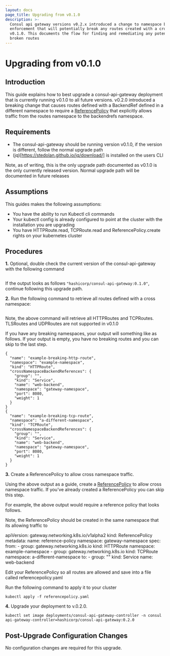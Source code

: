 ```yaml
---
layout: docs
page_title: Upgrading from v0.1.0
description: >-
  Consul api gateway versions v0.2.x introduced a change to namespace backend ref
  enforcement that will potentially break any routes created with a cross namespace in
  v0.1.0. This documents the flow for finding and remediating any potentially
  broken routes
---
```


# Upgrading from v0.1.0


## Introduction

This guide explains how to best upgrade a consul-api-gateway deployment that is currently
running v0.1.0 to all future versions. v0.2.0 introduced a breaking change that
causes routes defined with a BackendRef defined in a different namespace to
require a [ReferencePolicy](https://gateway-api.sigs.k8s.io/v1alpha2/references/spec/#gateway.networking.k8s.io/v1alpha2.ReferencePolicy)
that explicitly allows traffic from the routes namespace to the backendrefs namespace.



## Requirements

- The consul-api-gateway should be running version v0.1.0, if the version is different, follow the normal upgrade path
- (jq)[https://stedolan.github.io/jq/download/] is installed on the users CLI

Note, as of writing, this is the only upgrade path documented as v0.1.0 is the only currently released version. Normal upgrade path will be documented
in future releases

## Assumptions

This guides makes the following assumptions:

- You have the ability to run Kubectl cli commands
- Your kubectl config is already configured to point at the cluster with the installation you are upgrading
- You have HTTPRoute.read, TCPRoute.read and ReferencePolicy.create rights on your kubernetes cluster


## Procedures

**1.** Optional, double check the current version of the consul-api-gateway with the following command

```kubectl get deployment --namespace consul consul-api-gateway-controller -o json | jq '.spec.template.spec.containers[] | select(.name="api-gateway-controller") .image'
```

If the output looks as follows ```"hashicorp/consul-api-gateway:0.1.0"```, continue following this upgrade path.

**2.** Run the following command to retrieve all routes defined with a cross namespace:

```kubectl get HttpRoute -o json -A | jq -r '.items[] | {name: .metadata.name, namespace: .metadata.namespace, kind: .kind, crossNamespaceBackendReferences: ( .metadata.namespace as $parentnamespace | .spec.rules[] .backendRefs[] | select(.namespace != null and .namespace != $parentnamespace )  )}  ' && kubectl get TcpRoute -o json -A | jq -r '.items[] | {name: .metadata.name, namespace: .metadata.namespace, kind: .kind, crossNamespaceBackendReferences: ( .metadata.namespace as $parentnamespace | .spec.rules[] .backendRefs[] | select(.namespace != null and .namespace != $parentnamespace )  )}  '
```

Note, the above command will retrieve all HTTPRoutes and TCPRoutes. TLSRoutes and UDPRoutes are not supported in v0.1.0

If you have any breaking namespaces, your output will something like as follows. If your output is empty, you have no breaking routes and you can skip to the last step.

```
{
  "name": "example-breaking-http-route",
  "namespace": "example-namespace",
  "kind": "HTTPRoute",
  "crossNamespaceBackendReferences": {
    "group": "",
    "kind": "Service",
    "name": "web-backend",
    "namespace": "gateway-namespace",
    "port": 8080,
    "weight": 1
  }
}
{
  "name": "example-breaking-tcp-route",
  "namespace": "a-different-namespace",
  "kind": "TCPRoute",
  "crossNamespaceBackendReferences": {
    "group": "",
    "kind": "Service",
    "name": "web-backend",
    "namespace": "gateway-namespace",
    "port": 8080,
    "weight": 1
  }
}
```

**3.** Create a ReferencePolicy to allow cross namespace traffic.

Using the above output as a guide, create a [ReferencePolicy](https://gateway-api.sigs.k8s.io/v1alpha2/references/spec/#gateway.networking.k8s.io/v1alpha2.ReferencePolicy) to allow cross namespace traffic. If you've already created a ReferencePolicy you can skip this step.

For example, the above output would require a reference policy that looks follows.

Note, the ReferencePolicy should be created in the same namespace that its allowing traffic to

<CodeBlockConfig filename="referencepolicy.yaml">


apiVersion: gateway.networking.k8s.io/v1alpha2
kind: ReferencePolicy
metadata:
  name: reference-policy
  namespace: gateway-namespace
spec:
  from:
    - group: gateway.networking.k8s.io
      kind: HTTPRoute
      namespace: example-namespace
    - group: gateway.networking.k8s.io
      kind: TCPRoute
      namespace: a-different-namespace
  to:
    - group: ""
      kind: Service
      name: web-backend
</CodeBlockConfig>

Edit your ReferencePolicy so all routes are allowed and save into a file called referencepolicy.yaml

Run the following command to apply it to your cluster

```
kubectl apply -f referencepolicy.yaml
```

**4.** Upgrade your deployment to v.0.2.0.
```
kubectl set image deployments/consul-api-gateway-controller -n consul api-gateway-controller=hashicorp/consul-api-gateway:0.2.0

```

## Post-Upgrade Configuration Changes

No configuration changes are required for this upgrade.
